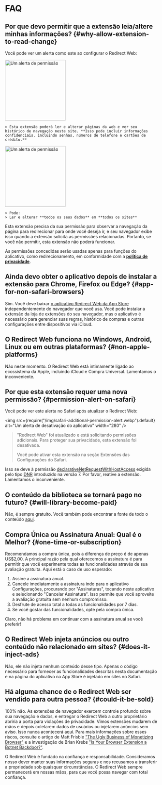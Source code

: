 
# FAQ

## Por que devo permitir que a extensão leia/altere minhas informações? {#why-allow-extension-to-read-change}

Você pode ver um alerta como este ao configurar o Redirect Web:

<IfBrowserStore stores='appStore'>
    <Image src={PermissionAlertSafari} alt="Um alerta de permissão" width="200" margin="0 0 16px 0" hasShadow />

    > Esta extensão poderá ler e alterar páginas da web e ver seu histórico de navegação neste site. **Isso pode incluir informações confidenciais, incluindo senhas, números de telefone e cartões de crédito.**
</IfBrowserStore>

<IfBrowserStore stores='appStore' includes={false}>
    <Image src={PermissionAlertChrome} alt="Um alerta de permissão" height="200" hasRoundedCorners hasShadow margin="0 0 16px 0" />

    > Pode:
    > Ler e alterar **todos os seus dados** em **todos os sites**
</IfBrowserStore>

Esta extensão precisa da sua permissão para observar a navegação da página para redirecionar para onde você deseja ir, e seu navegador exibe isso quando a extensão solicita as permissões relacionadas. Portanto, se você não permitir, esta extensão não poderá funcionar.

As permissões concedidas serão usadas apenas para funções do aplicativo, como redirecionamento, em conformidade com a **[política de privacidade](/privacy-policy)**.

## Ainda devo obter o aplicativo depois de instalar a extensão para Chrome, Firefox ou Edge? {#app-for-non-safari-browsers}

Sim. Você deve baixar [o aplicativo Redirect Web da App Store](https://apps.apple.com/app/id1571283503) independentemente do navegador que você usa. Você pode instalar a extensão da loja de extensões do seu navegador, mas o aplicativo é necessário para gerenciar suas regras, histórico de compras e outras configurações entre dispositivos via iCloud.

## O Redirect Web funciona no Windows, Android, Linux ou em outras plataformas? {#non-apple-platforms}

Não neste momento. O Redirect Web está intimamente ligado ao ecossistema da Apple, incluindo iCloud e Compra Universal. Lamentamos o inconveniente.

## Por que esta extensão requer uma nova permissão? {#permission-alert-on-safari}

Você pode ver este alerta no Safari após atualizar o Redirect Web:

<img src={require("/img/safari-additional-permission-alert.webp").default} alt="Um alerta de desativação do aplicativo" width="280" />

> "Redirect Web" foi atualizado e está solicitando permissões adicionais. Para proteger sua privacidade, esta extensão foi desativada.
>
> Você pode ativar esta extensão na seção Extensões das Configurações do Safari.

Isso se deve à permissão [declarativeNetRequestWithHostAccess](https://developer.apple.com/documentation/safariservices/safari_web_extensions/blocking_content_with_your_safari_web_extension) exigida pelo tipo [DNR](/rule-settings#type) introduzido na versão 7. Por favor, reative a extensão. Lamentamos o inconveniente.

## O conteúdo da biblioteca se tornará pago no futuro? {#will-library-become-paid}

Não, é sempre gratuito. Você também pode encontrar a fonte de todo o conteúdo [aqui](https://github.com/mshibanami/redirect-web/tree/main/library).

## Compra Única ou Assinatura Anual: Qual é o Melhor? {#one-time-or-subscription}

Recomendamos a compra única, pois a diferença de preço é de apenas US$2,00.
A principal razão pela qual oferecemos a assinatura é para permitir que você experimente todas as funcionalidades através de sua avaliação gratuita. Aqui está o caso de uso esperado:

1. Assine a assinatura anual.
2. Cancele imediatamente a assinatura indo para o aplicativo Configurações, procurando por "Assinaturas", tocando neste aplicativo e selecionando "Cancelar Assinatura". Isso permite que você aproveite a avaliação gratuita sem nenhum compromisso.
3. Desfrute de acesso total a todas as funcionalidades por 7 dias.
4. Se você gostar das funcionalidades, opte pela compra única.

Claro, não há problema em continuar com a assinatura anual se você preferir!

## O Redirect Web injeta anúncios ou outro conteúdo não relacionado em sites? {#does-it-inject-ads}

Não, ele não injeta nenhum conteúdo desse tipo. Apenas o código necessário para fornecer as funcionalidades descritas nesta documentação e na página do aplicativo na App Store é injetado em sites no Safari.

## Há alguma chance de o Redirect Web ser vendido para outra pessoa? {#could-it-be-sold}

100% não. As extensões de navegador exercem controle profundo sobre sua navegação e dados, e entregar o Redirect Web a outro proprietário abriria a porta para violações de privacidade. Vimos extensões mudarem de mãos e depois coletarem dados de usuários ou injetarem anúncios sem aviso. Isso nunca acontecerá aqui. Para mais informações sobre esses riscos, consulte o artigo de Matt Frisbie ["The Ugly Business of Monetizing Browser"](https://mattfrisbie.substack.com/p/the-ugly-business-of-monetizing-browser) e a investigação de Brian Krebs ["Is Your Browser Extension a Botnet Backdoor?"](https://krebsonsecurity.com/2021/03/is-your-browser-extension-a-botnet-backdoor/).

O Redirect Web é fundado na confiança e responsabilidade. Consideramos nosso dever manter suas informações seguras e nos recusamos a transferir a propriedade sob quaisquer circunstâncias. O Redirect Web sempre permanecerá em nossas mãos, para que você possa navegar com total confiança.
